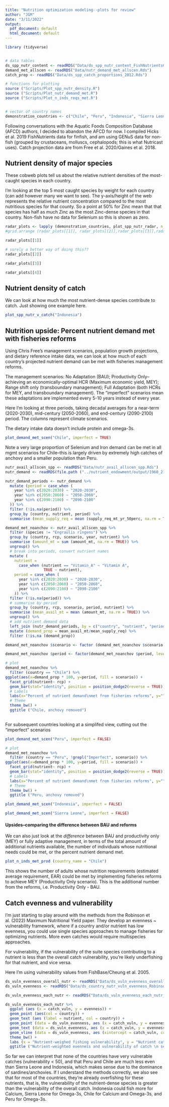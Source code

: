 ```yaml
---
title: "Nutrition optimization modeling--plots for review"
author: "JGM"
date: "3/11/2022"
output:
  pdf_document: default
  html_document: default
---
```


```r
library (tidyverse)


# data tables
ds_spp_nutr_content <- readRDS("Data/ds_spp_nutr_content_FishNutrientsGENuS.Rds")
demand_met_allscen <- readRDS("Data/nutr_demand_met_allscen.Rds")
catch_prop <- readRDS("Data/ds_spp_catch_proportions_2012.Rds")

# functions for plotting
source ("Scripts/Plot_spp_nutr_density.R")
source ("Scripts/Plot_nutr_demand_met.R")
source ("Scripts/Plot_n_inds_reqs_met.R")


# vector of country names
demonstration_countries <- c("Chile", "Peru", "Indonesia", "Sierra Leone")
```

Following conversations with the Aquatic Foods Composition Database (AFCD) authors, I decided to abandon the AFCD for now. I compiled Hicks et al. 2019 FishNutrients data for finfish, and am using GENuS data for non-fish (grouped by crustaceans, molluscs, cephalopods; this is what Nutricast uses). Catch projection data are from Free et al. 2020/Gaines et al. 2018.  


## Nutrient density of major species

These cobweb plots tell us about the relative nutrient densities of the most-caught species in each country.

I'm looking at the top 5 most caught species by weight for each country (can add however many we want to see). The y-axis/height of the web represents the relative nutrient concentration compared to the most nutritious species for that county. So a point at 50% for Zinc mean that that species has half as much Zinc as the most Zinc-dense species in that country. Non-fish have no data for Selenium so this is shown as zero. 

```r

radar_plots <- lapply (demonstration_countries, plot_spp_nutr_radar, n_spp = 5)
#grid.arrange (radar_plots[[1]], radar_plots[[2]],radar_plots[[3]],radar_plots[[4]], ncol =1)

radar_plots[[1]]

```
```r
# surely a better way of doing this??
radar_plots[[2]]
```
```r
radar_plots[[3]]
```
```r
radar_plots[[4]]
```


## Nutrient density of catch

We can look at how much the most nutrient-dense species contribute to catch. Just showing one example here. 
```r
plot_spp_nutr_v_catch("Indonesia")

```

## Nutrition upside: Percent nutrient demand met with fisheries reforms
Using Chris Free's management scenarios, population growth projections, and dietary reference intake data, we can look at how much of each country's projected nutrient demand can be met with fisheries management reforms. 

The management scenarios: No Adaptation (BAU); Productivity Only--achieving an economically-optimal HCR (Maximum economic yield, MEY); Range shift only (transboundary management); Full Adaptation (both HCRs for MEY, and transboundary management). The "imperfect" scenarios mean these adaptations are implemented every 5-10 years instead of every year.  

Here I'm looking at three periods, taking decadal averages for a near-term (2020-2030), mid-century (2050-2060), and end-century (2090-2100) period. The columns represent climate scenarios. 

The dietary intake data doesn't include protein and omega-3s. 

```r
plot_demand_met_scen("Chile", imperfect = TRUE)

```
Note a very large proportion of Selenium and Iron demand can be met in all mgmt scenarios for Chile--this is largely driven by extremely high catches of anchovy and a smaller population than Peru.

```r
nutr_avail_allscen_spp <- readRDS("Data/nutr_avail_allscen_spp.Rds")
nutr_demand <- readRDS(file.path ("../nutrient_endowment/output/1960_2100_nutrient_demand_by_country.Rds"))

nutr_demand_periods <- nutr_demand %>%
  mutate (period = case_when (
    year %in% c(2020:2030) ~ "2020-2030",
    year %in% c(2050:2060) ~ "2050-2060",
    year %in% c(2090:2100) ~ "2090-2100"
  )) %>%
  filter (!is.na(period)) %>%
  group_by (country, nutrient, period) %>%
  summarise (mean_supply_req = mean (supply_req_mt_yr_50perc, na.rm = TRUE))

demand_met_noanchov <- nutr_avail_allscen_spp %>%
  filter (species != "Engraulis ringens") %>%
  group_by (country, rcp, scenario, year, nutrient) %>%
  summarise (amount_mt = sum (amount_mt, na.rm = TRUE)) %>%
  ungroup() %>%
  # break into periods, convert nutrient names
  mutate (
    nutrient = 
      case_when (nutrient == "Vitamin_A" ~ "Vitamin A", 
                 TRUE ~ nutrient),
    period = case_when (
      year %in% c(2020:2030) ~ "2020-2030",
      year %in% c(2050:2060) ~ "2050-2060",
      year %in% c(2090:2100) ~ "2090-2100"
    )) %>%
  filter (!is.na(period)) %>%
  # summarise by period 
  group_by (country, rcp, scenario, period, nutrient) %>%
  summarise (mean_avail_mt = mean (amount_mt, na.rm = TRUE)) %>%
  ungroup() %>%
  # add nutrient demand data
  left_join (nutr_demand_periods, by = c("country", "nutrient", "period")) %>%
  mutate (demand_prop = mean_avail_mt/mean_supply_req) %>%
  filter (!is.na (demand_prop))

demand_met_noanchov $scenario <- factor (demand_met_noanchov $scenario, levels = c("No Adaptation", "Productivity Only", "Range Shift Only", "Imperfect Productivity Only", "Imperfect Full Adaptation", "Full Adaptation"))

demand_met_noanchov $period <- factor(demand_met_noanchov $period, levels = c("2090-2100", "2050-2060", "2020-2030"))

# plot
demand_met_noanchov %>%
  filter (country == "Chile") %>%
ggplot(aes(x=demand_prop * 100, y=period, fill = scenario)) +
  facet_grid(nutrient~ rcp) +
  geom_bar(stat="identity", position = position_dodge2(reverse = TRUE)) +
  # Labels
  labs(x="Percent of nutrient demand\nmet from fisheries reforms", y="", fill = "Management\nscenario") +
  # Theme
  theme_bw() +
  ggtitle ("Chile, anchovy removed")
  

```



For subsequent countries looking at a simplifed view, cutting out the "imperfect" scenarios

```r
plot_demand_met_scen("Peru", imperfect = FALSE)

```

```r
# plot
demand_met_noanchov %>%
  filter (country == "Peru", !grepl("Imperfect", scenario)) %>%
ggplot(aes(x=demand_prop * 100, y=period, fill = scenario)) +
  facet_grid(nutrient~ rcp) +
  geom_bar(stat="identity", position = position_dodge2(reverse = TRUE)) +
  # Labels
  labs(x="Percent of nutrient demand\nmet from fisheries reforms", y="", fill = "Management\nscenario") +
  # Theme
  theme_bw() +
  ggtitle ("Peru, anchovy removed")
```

```r
plot_demand_met_scen("Indonesia", imperfect = FALSE)

```

```r
plot_demand_met_scen("Sierra Leone", imperfect = FALSE)

```

#### Upsides--comparing the difference between BAU and reforms

We can also just look at the *difference* between BAU and productivity only (MEY) or fully adaptive management, in terms of the total amount of additional nutrients available, the number of individuals whose nutritional needs could be met, or the percent nutrient demand met. 


```r
plot_n_inds_met_prod (country_name = "Chile")

```

This shows the number of adults whose nutrition requirements (estimated average requirement, EAR) could be met by implementing fisheries reforms to achieve MEY (Productivity Only scenario). This is the additional number from the reforms, i.e. Productivity Only - BAU. 

## Catch evenness and vulnerability

I'm just starting to play around with the methods from the Robinson et al. (2022) Maximum Nutritional Yield paper. They develop an evenness ~ vulnerability framework, where if a country and/or nutrient has low evenness, you could use single species approaches to manage fisheries for optimizing nutrients. More even catches would require multispecies approaches. 

For vulnerability, if the vulnerability of the suite species contributing to a nutrient is less than the overall catch vulnerability, you're likely underfishing for that nutrient, and vice versa. 

Here I'm using vulnerability values from FishBase/Cheung et al. 2005.

```r
ds_vuln_evenness_overall_nutr <- readRDS("Data/ds_vuln_evenness_overall_nutr_Robinson_Maire_density.Rds")
ds_vuln_evenness <- readRDS("Data/ds_country_nutr_vuln_evenness_Robinson.Rds")

ds_vuln_evenness_each_nutr <- readRDS("Data/ds_vuln_evenness_each_nutr_Robinson_Maire_density.Rds")

ds_vuln_evenness_each_nutr %>%
  ggplot (aes (x = catch_vuln, y = evenness)) +
  geom_point (aes(col = country)) +
  geom_text (aes (label = nutrient, col = country)) +
  geom_point (data = ds_vuln_evenness, aes (x = catch_vuln, y = evenness), col = "black") +
  geom_text (data = ds_vuln_evenness, aes (x = catch_vuln, y = evenness, label = country)) +
  geom_vline (data = ds_vuln_evenness, aes (xintercept = catch_vuln, col = country), lty = 2, alpha = 0.5) +
  theme_bw() +
  labs (x = "Nutrient-weighed fishing vulnerability", y = "Nutrient catch evenness", col = "") +
  ggtitle ("Nutrient-weighted evenness and vulnerability of catch \n sensu Robinson et al. (2022)")


```

So far we can interpret that none of the countries have very vulnerable catches (vulnerability < 50), and that Peru and Chile are much less even than Sierra Leone and Indonesia, which makes sense due to the dominance of sardines/anchovies. If I understand the methods correctly, we also see that for most of the countries, they're already overfishing for these nutrients, that is, the vulnerability of the nutrient-dense species is greater than the vulnerability of the overall catch. Indonesia could fish more for Calcium, Sierra Leone for Omega-3s, Chile for Calcium and Omega-3s, and Peru for Omega-3s. 